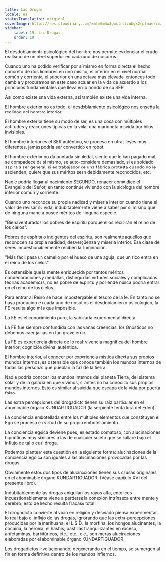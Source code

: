 ```yaml
---
title: Las Drogas
locale: es
statusTranslation: original
coverImage: https://res.cloudinary.com/xmfm6mhw3gwctndtcubgx2rptnae/image/upload/v1741354419/small_cover_la_gran_rebelion_28716e29d2.webp
sidebar:
    label: 19. Las Drogas
    order: 19
---
```

El desdoblamiento psicológico del hombre nos permite evidenciar el crudo realismo de un nivel superior en cada uno de nosotros.

Cuando uno ha podido verificar por sí mismo en forma directa el hecho concreto de dos hombres en uno mismo, el inferior en el nivel normal común y corriente, el superior en una octava más elevada, entonces todo cambia y procuramos en este caso actuar en la vida de acuerdo a los principios fundamentales que lleva en lo hondo de su SER.

Así como existe una vida externa, así también existe una vida interna.

El hombre exterior no es todo, el desdoblamiento psicológico nos enseña la realidad del hombre interior.

El hombre exterior tiene su modo de ser, es una cosa con múltiples actitudes y reacciones típicas en la vida, una marioneta movida por hilos invisibles.

El hombre interior es el SER auténtico, se procesa en otras leyes muy diferentes, jamás podría ser convertido en robot.

El hombre exterior no da puntada sin dedal, siente que le han pagado mal, se compadece de sí mismo, se auto-considera demasiado, si es soldado aspira a ser general, si es trabajador de una fábrica protesta cuando no le ascienden, quiere que sus méritos sean debidamente reconocidos, etc.

Nadie podría llegar al nacimiento SEGUNDO, renacer como dice el Evangelio del Señor, en tanto continúe viviendo con la sicología del hombre inferior común y corriente.

Cuando uno reconoce su propia nadidad y miseria interior, cuando tiene el valor de revisar su vida, indubitablemente viene a saber por sí mismo que de ninguna manera posee méritos de ninguna especie.

"Bienaventurados los pobres de espíritu porque ellos recibirán el reino de los cielos".

Pobres de espíritu o indigentes del espíritu, son realmente aquellos que reconocen su propia nadidad, desvergüenza y miseria interior. Esa clase de seres incuestionablemente reciben la iluminación.

"Más fácil pasa un camello por el hueco de una aguja, que un rico entra en el reino de los cielos".

Es ostensible que la mente enriquecida por tantos méritos, condecoraciones y medallas, distinguidas virtudes sociales y complicadas teorías académicas, no es pobre de espíritu y por ende nunca podría entrar en el reino de los cielos.

Para entrar al Reino se hace impostergable el tesoro de la fe. En tanto no se haya producido en cada uno de nosotros el desdoblamiento psicológico, la FE resulta algo más que imposible.

La FE es el conocimiento puro, la sabiduría experimental directa.

La FE fue siempre confundida con las vanas creencias, los Gnósticos no debemos caer jamás en tan grave error.

La FE es experiencia directa de lo real; vivencia magnífica del hombre interior; cognición divinal auténtica.

El hombre interior, al conocer por experiencia mística directa sus propios mundos internos, es ostensible que conoce también los mundos internos de todas las personas que pueblan la faz de la tierra.

Nadie podría conocer los mundos internos del planeta Tierra, del sistema solar y de la galaxia en que vivimos, si antes no ha conocido sus propios mundos internos. Esto es similar al suicida que escapa de la vida por puerta falsa.

Las extra percepciones del drogadicto tienen su raíz particular en el abominable órgano KUNDARTIGUADOR (la serpiente tentadora del Edén).

La conciencia embotellada entre los múltiples elementos que constituyen el Ego se procesa en virtud de su propio embotellamiento.

La conciencia egoica deviene pues, en estado comatoso, con alucinaciones hipnóticas muy similares a las de cualquier sujeto que se hallare bajo el influjo de tal o cual droga.

Podemos plantear esta cuestión en la siguiente forma: alucinaciones de la conciencia egoica son iguales a las alucinaciones provocadas por las drogas.

Obviamente estos dos tipos de alucinaciones tienen sus causas originales en el abominable órgano KUNDARTIGUADOR. (Véase capítulo XVI del presente libro).

Indubitablemente las drogas aniquilan los rayos alfa, entonces incuestionablemente viene a perderse la conexión intrínseca entre mente y cerebro; esto de hecho resulta fracaso total.

El drogadicto convierte al vicio en religión y desviado piensa experimentar lo real bajo el influjo de las drogas, ignorando que las extra-percepciones producidas por la marihuana, el L.S.D., la morfina, los hongos alucinantes, la cocaína, la heroína, el hashis, pastillas tranquilizantes en exceso, anfetaminas, barbitúricos, etc., etc., etc., son meras alucinaciones elaboradas por el abominable órgano KUNDARTIGUADOR.

Los drogadictos involucionando, degenerando en el tiempo, se sumergen al fin en forma definitiva dentro de los mundos infiernos.
